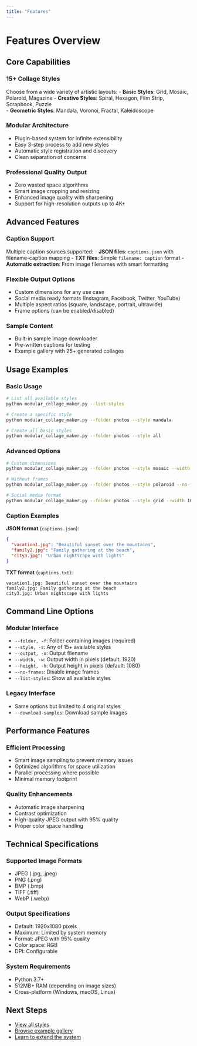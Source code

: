 ```yaml
---
title: "Features"
---
```


# Features Overview

## Core Capabilities

### 15+ Collage Styles
Choose from a wide variety of artistic layouts:
- **Basic Styles**: Grid, Mosaic, Polaroid, Magazine
- **Creative Styles**: Spiral, Hexagon, Film Strip, Scrapbook, Puzzle  
- **Geometric Styles**: Mandala, Voronoi, Fractal, Kaleidoscope

### Modular Architecture
- Plugin-based system for infinite extensibility
- Easy 3-step process to add new styles
- Automatic style registration and discovery
- Clean separation of concerns

### Professional Quality Output
- Zero wasted space algorithms
- Smart image cropping and resizing
- Enhanced image quality with sharpening
- Support for high-resolution outputs up to 4K+

## Advanced Features

### Caption Support
Multiple caption sources supported:
- **JSON files**: `captions.json` with filename-caption mapping
- **TXT files**: Simple `filename: caption` format
- **Automatic extraction**: From image filenames with smart formatting

### Flexible Output Options
- Custom dimensions for any use case
- Social media ready formats (Instagram, Facebook, Twitter, YouTube)
- Multiple aspect ratios (square, landscape, portrait, ultrawide)
- Frame options (can be enabled/disabled)

### Sample Content
- Built-in sample image downloader
- Pre-written captions for testing
- Example gallery with 25+ generated collages

## Usage Examples

### Basic Usage
```bash
# List all available styles
python modular_collage_maker.py --list-styles

# Create a specific style
python modular_collage_maker.py --folder photos --style mandala

# Create all basic styles
python modular_collage_maker.py --folder photos --style all
```

### Advanced Options
```bash
# Custom dimensions
python modular_collage_maker.py --folder photos --style mosaic --width 2560 --height 1440

# Without frames
python modular_collage_maker.py --folder photos --style polaroid --no-frames

# Social media format
python modular_collage_maker.py --folder photos --style grid --width 1080 --height 1080
```

### Caption Examples

**JSON format** (`captions.json`):
```json
{
  "vacation1.jpg": "Beautiful sunset over the mountains",
  "family2.jpg": "Family gathering at the beach",
  "city3.jpg": "Urban nightscape with lights"
}
```

**TXT format** (`captions.txt`):
```
vacation1.jpg: Beautiful sunset over the mountains
family2.jpg: Family gathering at the beach
city3.jpg: Urban nightscape with lights
```

## Command Line Options

### Modular Interface
- `--folder, -f`: Folder containing images (required)
- `--style, -s`: Any of 15+ available styles
- `--output, -o`: Output filename
- `--width, -w`: Output width in pixels (default: 1920)
- `--height, -h`: Output height in pixels (default: 1080)
- `--no-frames`: Disable image frames
- `--list-styles`: Show all available styles

### Legacy Interface
- Same options but limited to 4 original styles
- `--download-samples`: Download sample images

## Performance Features

### Efficient Processing
- Smart image sampling to prevent memory issues
- Optimized algorithms for space utilization
- Parallel processing where possible
- Minimal memory footprint

### Quality Enhancements
- Automatic image sharpening
- Contrast optimization
- High-quality JPEG output with 95% quality
- Proper color space handling

## Technical Specifications

### Supported Image Formats
- JPEG (.jpg, .jpeg)
- PNG (.png)
- BMP (.bmp)
- TIFF (.tiff)
- WebP (.webp)

### Output Specifications
- Default: 1920x1080 pixels
- Maximum: Limited by system memory
- Format: JPEG with 95% quality
- Color space: RGB
- DPI: Configurable

### System Requirements
- Python 3.7+
- 512MB+ RAM (depending on image sizes)
- Cross-platform (Windows, macOS, Linux)

## Next Steps

- [View all styles](styles.qmd)
- [Browse example gallery](examples.qmd)
- [Learn to extend the system](developer.qmd)